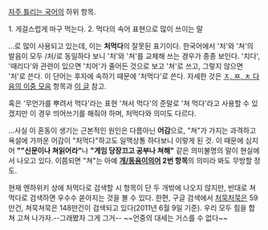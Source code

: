 [[자주 틀리는 국어]]의 하위 항목.

1. 게걸스럽게 마구 먹는다.
2. 먹다의 속어 표현으로 많이 쓰이는 말

…로 많이 사용되고 있는데, 이는 '''처먹다'''의 잘못된 표기이다. 한국어에서 '처'와 '쳐'의 발음이 모두 /처/로 동일하다 보니 '처'와 '쳐'를 교체해 쓰는 경우가 종종 보인다. '치다', '때리다'와 관련이 있으면 '치어'가 줄어든 것으로 보고 '쳐'로 쓰고, 그렇지 않으면 '처'로 쓴다. 이 단어는 후자에 속하기 때문에 '처먹다'로 쓴다. 자세한 것은 [[ㅈ, ㅉ, ㅊ 다음의 이중 모음]] 항목과 [http://korean.go.kr/nkview/nknews/200509/86_3.html 이 글] 참고.

혹은 '무언가를 뿌려서 먹다'라는 표현 '쳐서 먹다'의 준말로 '쳐 먹다'라고 사용할 수 있겠지만 이 경우 띄어쓰기를 해줘야 하며, 처먹다와 의미도 다르다.

...사실 이 혼동이 생기는 근본적인 원인은 다름아닌 '''어감'''으로, "쳐"가 가지는 과격하고 욕설에 가까운 어감이 "처먹다"하고도 일맥상통 하다보니 이렇게 된 것. 이 때문에 심지어 '''""신문이나 쳐읽어라"'''나 '''"게임 당장끄고 공부나 쳐해"''' 같은 의미불명의 말이 현실에서 나오고 있다. 이쯤되면 "쳐"는 아예 '''[[개/동음이의어]] 2번 항목'''의 의미라 봐도 무방할 정도.

현재 엔하위키 상에 처먹다로 검색할 시 항목이 단 두 개밖에 나오지 않지만, 반대로 쳐먹다로 검색하면 우수수 쏟아지는 것을 볼 수 있다. 한편, 구글 검색에서 [[처묵처묵]]은 59만건, 쳐묵쳐묵은 148만건이 검색되고 있다(2011년 6월 9일 기준). 우리 모두 힘을 합쳐 고쳐 나가자.--그래봤자 그게 그거-- ~~언중의 대세는 거스를 수 없다~~

